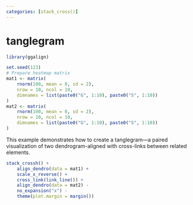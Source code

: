 ```yaml
---
categories: [stack_cross()]
---
```


# tanglegram

```r
library(ggalign)
```

```r
set.seed(123)
# Prepare heatmap matrix
mat1 <- matrix(
    rnorm(100, mean = 0, sd = 2),
    nrow = 10, ncol = 10,
    dimnames = list(paste0("G", 1:10), paste0("S", 1:10))
)
mat2 <- matrix(
    rnorm(100, mean = 0, sd = 2),
    nrow = 10, ncol = 10,
    dimnames = list(paste0("G", 1:10), paste0("S", 1:10))
)
```

This example demonstrates how to create a tanglegram—a paired visualization of
two dendrogram-aligned with cross-links between related elements.
```r
stack_crossh() +
    align_dendro(data = mat1) +
    scale_x_reverse() +
    cross_link(link_line()) +
    align_dendro(data = mat2) -
    no_expansion("x") -
    theme(plot.margin = margin())
```
